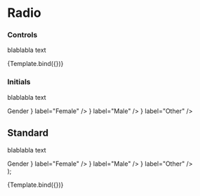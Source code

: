 

<Meta title="Design System/Radio" component={Radio} />

# Radio

### Controls

blablabla text

<Canvas>
  <Story name="controls">{Template.bind({})}</Story>
</Canvas>

### Initials

blablabla text

<Story name="initials">
  <div>
    <FormControl>
      <FormLabel id="demo-radio-buttons-group-label">Gender</FormLabel>
      <RadioGroup
        aria-labelledby="demo-radio-buttons-group-label"
        defaultValue="female"
        name="radio-buttons-group"
      >
        <FormControlLabel value="female" control={<Radio />} label="Female" />
        <FormControlLabel value="male" control={<Radio />} label="Male" />
        <FormControlLabel value="other" control={<Radio />} label="Other" />
      </RadioGroup>
    </FormControl>
  </div>
</Story>

## Standard

blablabla text

  <div>
    <FormControl>
      <FormLabel id="demo-radio-buttons-group-label">Gender</FormLabel>
      <RadioGroup
        aria-labelledby="demo-radio-buttons-group-label"
        defaultValue="female"
        name="radio-buttons-group"
      >
        <FormControlLabel value="female" control={<Radio />} label="Female" />
        <FormControlLabel value="male" control={<Radio />} label="Male" />
        <FormControlLabel value="other" control={<Radio />} label="Other" />
      </RadioGroup>
    </FormControl>
  </div>
);

<Story name="standard">{Template.bind({})}</Story>
